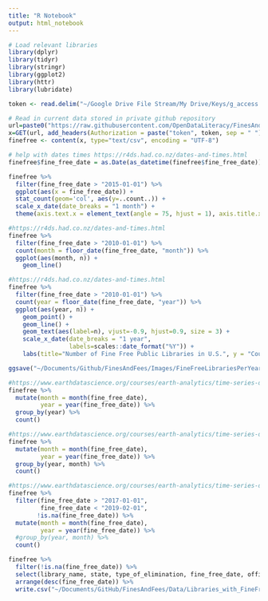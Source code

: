 ```yaml
---
title: "R Notebook"
output: html_notebook
---
```


```r
# Load relevant libraries
library(dplyr)
library(tidyr)
library(stringr)
library(ggplot2)
library(httr)
library(lubridate)
```

```r
token <- read.delim("~/Google Drive File Stream/My Drive/Keys/g_access.txt", stringsAsFactor = FALSE, header = FALSE)
```

```r
# Read in current data stored in private github repository
url=paste0("https://raw.githubusercontent.com/OpenDataLiteracy/FinesAndFees/master/Data/DataEntry_MergedDataSet_2019-09-05.csv")
x=GET(url, add_headers(Authorization = paste("token", token, sep = " ")))
finefree <- content(x, type="text/csv", encoding = "UTF-8")
```

```r
# help with dates times https://r4ds.had.co.nz/dates-and-times.html
finefree$fine_free_date = as.Date(as_datetime(finefree$fine_free_date))
```

```r
finefree %>%
  filter(fine_free_date > "2015-01-01") %>%
  ggplot(aes(x = fine_free_date)) +
  stat_count(geom='col', aes(y=..count..)) +
  scale_x_date(date_breaks = "1 month") +
  theme(axis.text.x = element_text(angle = 75, hjust = 1), axis.title.x=element_blank())
```

```r
#https://r4ds.had.co.nz/dates-and-times.html
finefree %>%
  filter(fine_free_date > "2010-01-01") %>%
  count(month = floor_date(fine_free_date, "month")) %>% 
  ggplot(aes(month, n)) +
    geom_line()
```

```r
#https://r4ds.had.co.nz/dates-and-times.html
finefree %>%
  filter(fine_free_date > "2010-01-01") %>%
  count(year = floor_date(fine_free_date, "year")) %>% 
  ggplot(aes(year, n)) +
    geom_point() +
    geom_line() +
    geom_text(aes(label=n), vjust=-0.9, hjust=0.9, size = 3) +
    scale_x_date(date_breaks = "1 year",
                 labels=scales::date_format("%Y")) +
    labs(title="Number of Fine Free Public Libraries in U.S.", y = "Count", x = "Year the Fine-Free Policy was Enacted", size = 4)

ggsave("~/Documents/Github/FinesAndFees/Images/FineFreeLibrariesPerYear.png")
```

```r
#https://www.earthdatascience.org/courses/earth-analytics/time-series-data/summarize-time-series-by-month-in-r/
finefree %>%
  mutate(month = month(fine_free_date),
         year = year(fine_free_date)) %>%
  group_by(year) %>%
  count() 
```

```r
#https://www.earthdatascience.org/courses/earth-analytics/time-series-data/summarize-time-series-by-month-in-r/
finefree %>%
  mutate(month = month(fine_free_date),
         year = year(fine_free_date)) %>%
  group_by(year, month) %>%
  count() 
```

```r
#https://www.earthdatascience.org/courses/earth-analytics/time-series-data/summarize-time-series-by-month-in-r/
finefree %>%
  filter(fine_free_date > "2017-01-01",
         fine_free_date < "2019-02-01",
        !is.na(fine_free_date)) %>%
  mutate(month = month(fine_free_date),
         year = year(fine_free_date)) %>%
  #group_by(year, month) %>%
  count() 
```

```r
finefree %>%
  filter(!is.na(fine_free_date)) %>%
  select(library_name, state, type_of_elimination, fine_free_date, official_policy_link, library_url) %>%
  arrange(desc(fine_free_date)) %>%
  write.csv("~/Documents/GitHub/FinesAndFees/Data/Libraries_with_FineFreeDates.csv")
```

